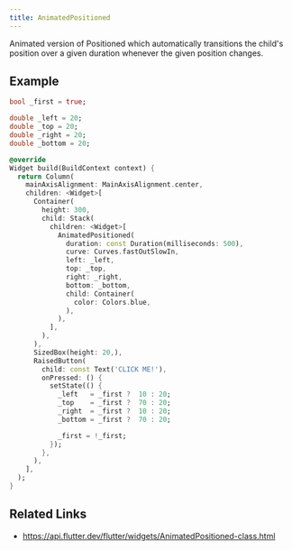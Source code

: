 ```yaml
---
title: AnimatedPositioned
---
```


Animated version of Positioned which automatically transitions the child's position over a given duration whenever the given position changes.

## Example

```dart liveslice=AnimatedPositioned height=400px
bool _first = true;

double _left = 20;
double _top = 20;
double _right = 20;
double _bottom = 20;

@override
Widget build(BuildContext context) {
  return Column(
    mainAxisAlignment: MainAxisAlignment.center,
    children: <Widget>[
      Container(
        height: 300,
        child: Stack(
          children: <Widget>[
            AnimatedPositioned(
              duration: const Duration(milliseconds: 500),
              curve: Curves.fastOutSlowIn,
              left: _left,
              top: _top,
              right: _right,
              bottom: _bottom,
              child: Container(
                color: Colors.blue,
              ),
            ),
          ],
        ),
      ),
      SizedBox(height: 20,),
      RaisedButton(
        child: const Text('CLICK ME!'),
        onPressed: () {
          setState(() {
            _left   = _first ?  10 : 20;
            _top    = _first ?  70 : 20;
            _right  = _first ?  10 : 20;
            _bottom = _first ?  70 : 20;

            _first = !_first;
          });
        },
      ),
    ],
  );
}
```

## Related Links

- https://api.flutter.dev/flutter/widgets/AnimatedPositioned-class.html
